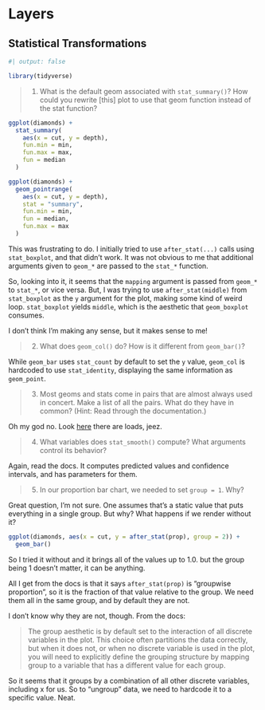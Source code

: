 # Layers

## Statistical Transformations

```r
#| output: false

library(tidyverse)
```

> 1. What is the default geom associated with `stat_summary()`? How could you
>    rewrite [this] plot to use that geom function instead of the stat
>    function?

```r
ggplot(diamonds) +
  stat_summary(
    aes(x = cut, y = depth),
    fun.min = min,
    fun.max = max,
    fun = median
  )
```

```r
ggplot(diamonds) +
  geom_pointrange(
    aes(x = cut, y = depth),
    stat = "summary",
    fun.min = min,
    fun = median,
    fun.max = max
  )
```

This was frustrating to do. I initially tried to use `after_stat(...)` calls
using `stat_boxplot`, and that didn't work. It was not obvious to me that
additional arguments given to `geom_*` are passed to the `stat_*` function.

So, looking into it, it seems that the `mapping` argument is passed from
`geom_*` to `stat_*`, or vice versa. But, I was trying to use
`after_stat(middle)` from `stat_boxplot` as the `y` argument for the plot,
making some kind of weird loop. `stat_boxplot` yields `middle`, which is the
aesthetic that `geom_boxplot` consumes.

I don't think I'm making any sense, but it makes sense to me!

> 2. What does `geom_col()` do? How is it different from `geom_bar()`?

While `geom_bar` uses `stat_count` by default to set the `y` value, `geom_col`
is hardcoded to use `stat_identity`, displaying the same information as
`geom_point`.

> 3. Most geoms and stats come in pairs that are almost always used in concert.
>    Make a list of all the pairs. What do they have in common? (Hint: Read
>    through the documentation.)

Oh my god no. Look
[here](https://ggplot2.tidyverse.org/reference/index.html#layers) there are
loads, jeez.

> 4. What variables does `stat_smooth()` compute? What arguments control its
>    behavior?

Again, read the docs. It computes predicted values and confidence intervals,
and has parameters for them.

> 5. In our proportion bar chart, we needed to set `group = 1`. Why?

Great question, I'm not sure. One assumes that's a static value that puts
everything in a single group. But why? What happens if we render without it?

```r
ggplot(diamonds, aes(x = cut, y = after_stat(prop), group = 2)) + 
  geom_bar()
```

So I tried it without and it brings all of the values up to 1.0. but the group
being 1 doesn't matter, it can be anything.

All I get from the docs is that it says `after_stat(prop)` is "groupwise
proportion", so it is the fraction of that value relative to the group. We need
them all in the same group, and by default they are not.

I don't know why they are not, though. From the docs:

> The group aesthetic is by default set to the interaction of all discrete
> variables in the plot. This choice often partitions the data correctly, but
> when it does not, or when no discrete variable is used in the plot, you will
> need to explicitly define the grouping structure by mapping group to a
> variable that has a different value for each group.

So it seems that it groups by a combination of all other discrete variables,
including x for us. So to "ungroup" data, we need to hardcode it to a specific
value. Neat.
